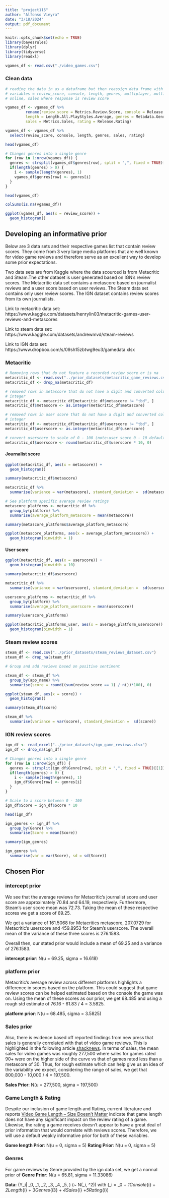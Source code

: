 ```yaml
---
title: "project115"
author: "Alfonso Vieyra"
date: "3/18/2024"
output: pdf_document
---
```


```r
knitr::opts_chunk$set(echo = TRUE)
library(bayesrules)
library(dplyr)
library(tidyverse)
library(readxl)

vgames_df <- read.csv("./video_games.csv")
```

### Clean data 

```r
# reading the data in as a dataframe but then reassign data frame with the 
# variables = review_score, console, length, genres, multiplayer, multiplatform, 
# online, sales where response is review score

vgames_df <- vgames_df %>% 
         rename(review_score = Metrics.Review.Score, console = Release.Console, 
         length = Length.All.PlayStyles.Average, genres = Metadata.Genres, 
         sales = Metrics.Sales, rating = Release.Rating)

vgames_df <- vgames_df %>% 
  select(review_score, console, length, genres, sales, rating)

head(vgames_df)
```

```r
# Changes genres into a single genre
for (row in 1:nrow(vgames_df)) {
  genres <- strsplit(vgames_df$genres[row], split = ",", fixed = TRUE)[[1]]
  if(length(genres) > 0) { 
    i <- sample(length(genres), 1) 
    vgames_df$genres[row] <- genres[i]
  }
}

head(vgames_df)
```


```r
colSums(is.na(vgames_df))
```

```r
ggplot(vgames_df, aes(x = review_score)) +
  geom_histogram()
```

## Developing an informative prior

Below are 3 data sets and their respective games list that contain review 
scores. They come from 3 very large media platforms that are well known for 
video game reviews and therefore serve as an excellent way to develop some prior 
expectations.

Two data sets are from Kaggle where the data scourced is from Metacritic and 
Steam.The other dataset is user generated based on IGN's review scores. The 
Metacritic data set contains a metascore based on journalist reviews and a user 
score based on user reviews. The Steam data set contains only user review scores. 
The IGN dataset contains review scores from its own journalists. 

Link to metacritic data set: 
https://www.kaggle.com/datasets/henrylin03/metacritic-games-user-reviews-and-metascores

Link to steam data set:
https://www.kaggle.com/datasets/andrewmvd/steam-reviews

Link to IGN data set:
https://www.dropbox.com/s/09sh15zbtwg9eu3/gamedata.xlsx

### Metacritic 

```r
# Removing rows that do not feature a recorded review score or is na
metacritic_df <- read.csv("../prior_datasets/metacritic_game_reviews.csv")
metacritic_df <- drop_na(metacritic_df)

# removed rows in metascore that do not have a digit and converted column to 
# integer
metacritic_df <- metacritic_df[metacritic_df$metascore != "tbd", ]
metacritic_df$metascore <- as.integer(metacritic_df$metascore)

# removed rows in user score that do not have a digit and converted column to 
# integer
metacritic_df <- metacritic_df[metacritic_df$userscore != "tbd", ]
metacritic_df$userscore <- as.integer(metacritic_df$userscore)

# convert userscore to scale of 0 - 100 (note:user score 0 - 10 default)
metacritic_df$userscore <- round(metacritic_df$userscore * 10, 0)
```

#### Journalist score

```r
ggplot(metacritic_df, aes(x = metascore)) +
  geom_histogram()
```

```r
summary(metacritic_df$metascore)
```

```r
metacritic_df %>%
  summarise(variance = var(metascore), standard_deviation =  sd(metascore))
```


```r
# See platform specific average review ratings
metascore_platforms <- metacritic_df %>%
  group_by(platform) %>%
  summarise(average_platform_metascore = mean(metascore))

summary(metascore_platforms$average_platform_metascore)
```


```r
ggplot(metascore_platforms, aes(x = average_platform_metascore)) + 
  geom_histogram(binwidth = 1)
```


#### User score

```r
ggplot(metacritic_df, aes(x = userscore)) +
  geom_histogram(binwidth = 10)
```

```r
summary(metacritic_df$userscore)
```

```r
metacritic_df %>%
  summarise(variance = var(userscore), standard_deviation =  sd(userscore))
```


```r
userscore_platforms <- metacritic_df %>%
  group_by(platform) %>%
  summarise(average_platform_userscore = mean(userscore))

summary(userscore_platforms)
```

```r
ggplot(metacritic_platforms_user, aes(x = average_platform_userscore)) + 
  geom_histogram(binwidth = 1)
```


### Steam review scores

```r
steam_df <- read.csv("../prior_datasets/steam_reviews_dataset.csv")
steam_df <- drop_na(steam_df)
```

```r
# Group and add reviews based on positive sentiment

steam_df <- steam_df %>%
  group_by(app_name) %>%
  summarise(score = round((sum(review_score == 1) / n())*100), 0)
```

```r
ggplot(steam_df, aes(x = score)) +
  geom_histogram()
```


```r
summary(steam_df$score)
```


```r
steam_df %>%
  summarise(variance = var(score), standard_deviation =  sd(score))
```


### IGN review scores 


```r
ign_df <- read_excel("../prior_datasets/ign_game_reviews.xlsx")
ign_df <- drop_na(ign_df)
```


```r
# Changes genres into a single genre
for (row in 1:nrow(ign_df)) {
  genres <- strsplit(ign_df$Genre[row], split = ",", fixed = TRUE)[[1]]
  if(length(genres) > 0) { 
    i <- sample(length(genres), 1) 
    ign_df$Genre[row] <- genres[i]
  }
}

# Scale to a score between 0 - 100
ign_df$Score = ign_df$Score * 10

head(ign_df)
```


```r
ign_genres <- ign_df %>% 
  group_by(Genre) %>%
  summarise(Score = mean(Score))

summary(ign_genres)
```

```r
ign_genres %>% 
  summarise(var = var(Score), sd = sd(Score))
```

## Chosen Pior 

### intercept prior
We see that the average reviews for Metacritic's journalist score and user score 
are approximately 70.84 and 64.19, respectively. Furthermore, Steam's user score 
mean was 72.73. Taking the mean of these respective scores we get a score of 
69.25.

We get a variance of 161.5068	for Metacritics metascore, 207.0729	for 
Metacritic's userscore and 459.8953 for Steam's userscore. The overall mean of 
the variance of these three scores is 276.1583. 

Overall then, our stated prior would include a mean of 69.25 and a variance of 
276.1583. 

**intercept prior**: N(u = 69.25, sigma = 16.618)

### platform prior
Metacritic's average review across different platforms highlights a 
difference in scores based on the platform. This could suggest that game review
scores can be helped estimated based on the console the game was on. Using the 
mean of these scores as our prior, we get 68.485 and using a rough std 
estimate of 76.16 - 61.83 / 4 = 3.5825.

**platform prior**: N(u = 68.485, sigma = 3.5825)

### Sales prior
Also, there is evidence based off reported findings from new press that sales 
is generally correlated with that of video game reviews. This is highlighted
in the following article [shacknews](https://www.shacknews.com/article/84203/higher-metacritic-scores-impact-game-sales-positively). In terms of sales, the mean sales for video games was roughly 
277,500 where sales for games rated 90+ were on the higher side of the curve vs
that of games rated less than a metascore of 30. Thus, for rough estimate which
can help give us an idea of the variability we expect, considering the range
of sales, we get that 800,000 - 10,000 / 4 = 197,500.

**Sales Prior**: N(u = 277,500, sigma = 197,500)

### Game Length & Rating
Despite our inclusion of game length and Rating, current literature and reports 
[Video Game Length – Size Doesn’t Matter](https://gameswithtoasty.com/2022/01/04/video-game-length-size-doesnt-matter/) indicate that game length does not have any significant impact on the review 
rating of a game. Likewise, the rating a game receives doesn't appear to have a 
great deal of prior information that would correlate with reviews scores.
Therefore, we will use a default weakly informative prior for both of these 
variables. 

**Game length Prior**: N(u = 0, sigma = 5)
**Rating Prior**: N(u = 0, sigma = 5)

### Genres

For game reviews by Genre provided by the ign data set, we get a normal prior of
**Genre Prior**: N(u = 65.81, sigma = 11.33086)



**Data:** \(Y_i| \beta_0, \beta_1\, \beta_2, \beta_3, \beta_4, \beta_5, \sigma\)
\(~ N(\mu_i, \sigma^2)\)  with \(\mu_i\ = \beta_0 + \beta_1Console_{i} + \beta_2Length_{i} 
+ \beta_3Genres_{i3} + \beta_4Sales_{i} +\beta_5Rating_{i}\)
